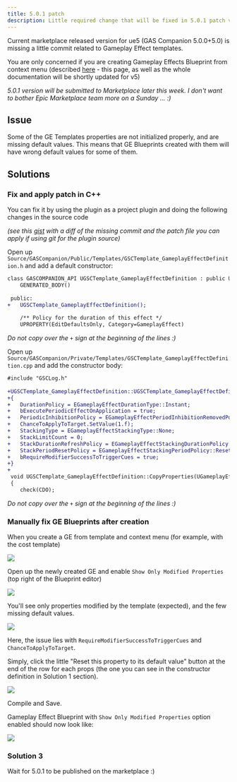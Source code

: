 ```yaml
---
title: 5.0.1 patch
description: Little required change that will be fixed in 5.0.1 patch version
---
```


Current marketplace released version for ue5 (GAS Companion 5.0.0+5.0) is missing a little commit related to Gameplay Effect templates.

You are only concerned if you are creating Gameplay Effects Blueprint from context menu (described [here](/config-ge-definitions) - this page, as well as the whole documentation will be shortly updated for v5)

*5.0.1 version will be submitted to Marketplace later this week. I don't want to bother Epic Marketplace team more on a Sunday ... :)*

## Issue

Some of the GE Templates properties are not initialized properly, and are missing default values. This means that GE Blueprints created with them will have wrong default values for some of them.

## Solutions

### Fix and apply patch in C++

You can fix it by using the plugin as a project plugin and doing the following changes in the source code 

*(see this [gist](https://gist.github.com/mklabs/d121c9368533e9f428f2653daa710784) with a diff of the missing commit and the patch file you can apply if using git for the plugin source)*

Open up `Source/GASCompanion/Public/Templates/GSCTemplate_GameplayEffectDefinition.h` and add a default constructor:

```diff
class GASCOMPANION_API UGSCTemplate_GameplayEffectDefinition : public UObject
 	GENERATED_BODY()
 
 public:
+	UGSCTemplate_GameplayEffectDefinition();
 	
 	/** Policy for the duration of this effect */
 	UPROPERTY(EditDefaultsOnly, Category=GameplayEffect)

```
*Do not copy over the `+` sign at the beginning of the lines :)*

Open up `Source/GASCompanion/Private/Templates/GSCTemplate_GameplayEffectDefinition.cpp` and add the constructor body:


```diff
#include "GSCLog.h"
 
+UGSCTemplate_GameplayEffectDefinition::UGSCTemplate_GameplayEffectDefinition()
+{
+	DurationPolicy = EGameplayEffectDurationType::Instant;
+	bExecutePeriodicEffectOnApplication = true;
+	PeriodicInhibitionPolicy = EGameplayEffectPeriodInhibitionRemovedPolicy::NeverReset;
+	ChanceToApplyToTarget.SetValue(1.f);
+	StackingType = EGameplayEffectStackingType::None;
+	StackLimitCount = 0;
+	StackDurationRefreshPolicy = EGameplayEffectStackingDurationPolicy::RefreshOnSuccessfulApplication;
+	StackPeriodResetPolicy = EGameplayEffectStackingPeriodPolicy::ResetOnSuccessfulApplication;
+	bRequireModifierSuccessToTriggerCues = true;
+}
+
 void UGSCTemplate_GameplayEffectDefinition::CopyProperties(UGameplayEffect* CDO, UGSCTemplate_GameplayEffectDefinition* TemplateCDO)
 {
 	check(CDO);
```
*Do not copy over the `+` sign at the beginning of the lines :)*

### Manually fix GE Blueprints after creation

When you create a GE from template and context menu (for example, with the cost template)

![](ge_template_01.png)

Open up the newly created GE and enable `Show Only Modified Properties` (top right of the Blueprint editor)

![](ge_template_02.png)

You'll see only properties modified by the template (expected), and the few missing default values.

![](ge_template_03.png)

Here, the issue lies with `RequireModifierSuccessToTriggerCues` and `ChanceToApplyToTarget`.

Simply, click the little "Reset this property to its default value" button at the end of the row for each props (the one you can see in the constructor definition in Solution 1 section).

![](ge_template_04.png)

Compile and Save.

Gameplay Effect Blueprint with `Show Only Modified Properties` option enabled should now look like: 

![](ge_template_05.png)

### Solution 3

Wait for 5.0.1 to be published on the marketplace :)